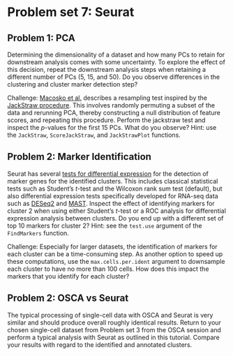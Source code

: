 # Problem set 7: Seurat

## Problem 1: PCA

Determining the dimensionality of a dataset and how many PCs to retain for downstream analysis comes with some uncertainty. To explore the effect of this decision, repeat the downstream analysis steps when retaining a different number of PCs (5, 15, and 50). Do you observe differences in the clustering and cluster marker detection step?

Challenge: [Macosko et al.](https://doi.org/10.1016/j.cell.2015.05.002) describes a resampling test inspired by the [JackStraw procedure](https://doi.org/10.1093/bioinformatics/btu674). This involves randomly permuting a subset of the data and rerunning PCA, thereby constructing a null distribution of feature scores, and repeating this procedure. Perform the jackstraw test and inspect the *p*-values for the first 15 PCs. What do you observe? Hint: use the `JackStraw`, `ScoreJackStraw`, and `JackStrawPlot` functions.

## Problem 2: Marker Identification

Seurat has several [tests for differential expression](https://satijalab.org/seurat/articles/de_vignette.html) for the detection of marker genes for the identified clusters. This includes classical statistical tests such as Student's *t*-test and the Wilcoxon rank sum test (default), but also differential expression tests specifically developed for RNA-seq data such as [DESeq2](https://bioconductor.org/packages/DESeq2) and [MAST](https://bioconductor.org/packages/MAST). Inspect the effect of identifying markers for cluster 2 when using either Student's *t*-test or a ROC analysis for differential expression analysis between clusters. Do you end up with a different set of top 10 markers for cluster 2? Hint: see the `test.use` argument of the `FindMarkers` function.

Challenge: Especially for larger datasets, the identification of markers for each cluster can be a time-consuming step. As another option to speed up these computations, use the `max.cells.per.ident` argument to downsample each cluster to have no more than 100 cells. How does this impact the markers that you identify for each cluster?

## Problem 2: OSCA vs Seurat

The typical processing of single-cell data with OSCA and Seurat is very similar and should produce overall roughly identical results. Return to your chosen single-cell dataset from Problem set 3 from the OSCA session and perform a typical analysis with Seurat as outlined in this tutorial. Compare your results with regard to the identified and annotated clusters.
